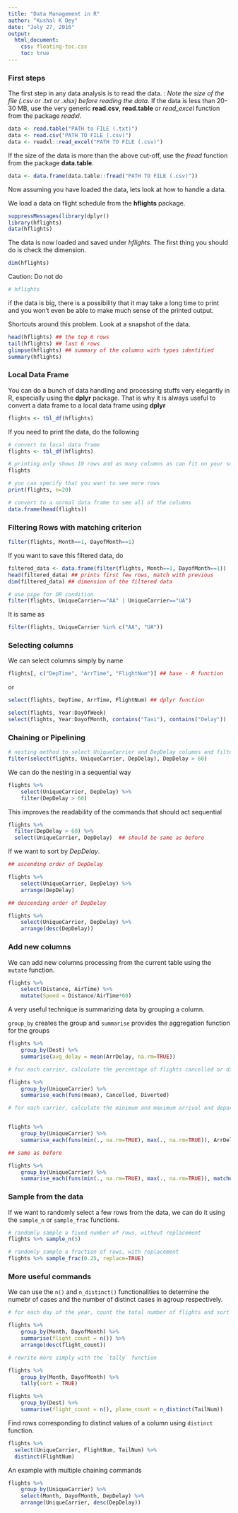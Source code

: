 ```yaml
---
title: "Data Management in R"
author: "Kushal K Dey"
date: "July 27, 2016"
output: 
  html_document:
    css: floating-toc.css
    toc: true
---
```


### First steps

The first step in any data analysis is to read the data. 
\textcolor{red}{Caution}: *Note the size of the file (.csv or .txt or .xlsx) before reading the data*. If the data is less than 20-30 MB, use the very generic **read.csv**, **read.table** or *read_excel* function from the package *readxl*.

```r
data <- read.table("PATH to FILE (.txt)")
data <- read.csv("PATH TO FILE (.csv)")
data <- readxl::read_excel("PATH TO FILE (.csv)")
```

If the size of the data is more than the above cut-off, use the *fread* function from the package **data.table**. 

```r
data <- data.frame(data.table::fread("PATH TO FILE (.csv)"))
```

Now assuming you have loaded the data, lets look at how to handle a data.

We load a data on flight schedule from the **hflights** package. 

```r
suppressMessages(library(dplyr))
library(hflights)
data(hflights)
```

The data is now loaded and saved under *hflights*. The first thing you should do is check the dimension. 

```r
dim(hflights)
```

Caution: Do not do 

```r
# hflights
```

if the data is big, there is a possibility that it may take a long time to print and you won't even be able to make much sense of the printed output.

Shortcuts around this problem. Look at a snapshot of the data.

```r
head(hflights) ## the top 6 rows 
tail(hflights) ## last 6 rows
glimpse(hflights) ## summary of the columns with types identified
summary(hflights)
```

### Local Data Frame

You can do a bunch of data handling and processing stuffs very elegantly in R, especially using the **dplyr** package. That is why it is always useful to convert a data frame to a local data frame using **dplyr**

```r
flights <- tbl_df(hflights)
```

If you need to print the data, do the following

```r
# convert to local data frame
flights <- tbl_df(hflights)

# printing only shows 10 rows and as many columns as can fit on your screen
flights

# you can specify that you want to see more rows
print(flights, n=20)

# convert to a normal data frame to see all of the columns
data.frame(head(flights))
```


###  Filtering Rows with matching criterion

```r
filter(flights, Month==1, DayofMonth==1)
```

If you want to save this filtered data, do

```r
filtered_data <- data.frame(filter(flights, Month==1, DayofMonth==1))
head(filtered_data) ## prints first few rows, match with previous
dim(filtered_data) ## dimension of the filtered data
```


```r
# use pipe for OR condition
filter(flights, UniqueCarrier=="AA" | UniqueCarrier=="UA")
```

It is same as 

```r
filter(flights, UniqueCarrier %in% c("AA", "UA"))
```

###  Selecting columns 

We can select columns simply by name 

```r
flights[, c("DepTime", "ArrTime", "FlightNum")] ## base - R function
```

or 

```r
select(flights, DepTime, ArrTime, FlightNum) ## dplyr function
```

```r
select(flights, Year:DayOfWeek)
select(flights, Year:DayofMonth, contains("Taxi"), contains("Delay"))
```

### Chaining or Pipelining 

```r
# nesting method to select UniqueCarrier and DepDelay columns and filter for delays over 60 minutes
filter(select(flights, UniqueCarrier, DepDelay), DepDelay > 60)
```

We can do the nesting in a sequential way 

```r
flights %>%
    select(UniqueCarrier, DepDelay) %>%
    filter(DepDelay > 60)
```

This improves the readability of the commands that should act sequential

```r
flights %>% 
  filter(DepDelay > 60) %>% 
  select(UniqueCarrier, DepDelay)  ## should be same as before
```

If we want to sort by *DepDelay*.

```r
## ascending order of DepDelay

flights %>%
    select(UniqueCarrier, DepDelay) %>%
    arrange(DepDelay)

## descending order of DepDelay

flights %>%
    select(UniqueCarrier, DepDelay) %>%
    arrange(desc(DepDelay))
```

### Add new columns 

We can add new columns processing from the current table using the `mutate` function.

```r
flights %>%
    select(Distance, AirTime) %>%
    mutate(Speed = Distance/AirTime*60)
```

A very useful technique is summarizing data by grouping a column.

`group_by` creates the group and `summarise` provides the aggregation function for the groups 

```r
flights %>%
    group_by(Dest) %>%
    summarise(avg_delay = mean(ArrDelay, na.rm=TRUE))
```

```r
# for each carrier, calculate the percentage of flights cancelled or diverted

flights %>%
    group_by(UniqueCarrier) %>%
    summarise_each(funs(mean), Cancelled, Diverted)

# for each carrier, calculate the minimum and maximum arrival and departure delays


flights %>%
    group_by(UniqueCarrier) %>%
    summarise_each(funs(min(., na.rm=TRUE), max(., na.rm=TRUE)), ArrDelay, DepDelay)

## same as before

flights %>%
    group_by(UniqueCarrier) %>%
    summarise_each(funs(min(., na.rm=TRUE), max(., na.rm=TRUE)), matches("Delay"))

```

### Sample from the data 

If we want to randomly select a few rows from the data, we can do it using the `sample_n` or `sample_frac` functions. 

```r
# randomly sample a fixed number of rows, without replacement
flights %>% sample_n(5)

# randomly sample a fraction of rows, with replacement
flights %>% sample_frac(0.25, replace=TRUE)

```

### More useful commands

We can use the `n()` and `n_distinct()` functionalities to determine the numebr of cases and the number of distinct cases in  agroup respectively. 

```r
# for each day of the year, count the total number of flights and sort in descending order

flights %>%
    group_by(Month, DayofMonth) %>%
    summarise(flight_count = n()) %>%
    arrange(desc(flight_count))

# rewrite more simply with the `tally` function

flights %>%
    group_by(Month, DayofMonth) %>%
    tally(sort = TRUE)

flights %>%
    group_by(Dest) %>%
    summarise(flight_count = n(), plane_count = n_distinct(TailNum))

```

Find rows corresponding to distinct values of a column using `distinct` function.

```r
flights %>%
  select(UniqueCarrier, FlightNum, TailNum) %>%
  distinct(FlightNum)
```

An example with multiple chaining commands 

```r
flights %>%
    group_by(UniqueCarrier) %>%
    select(Month, DayofMonth, DepDelay) %>%
    arrange(UniqueCarrier, desc(DepDelay))
```

